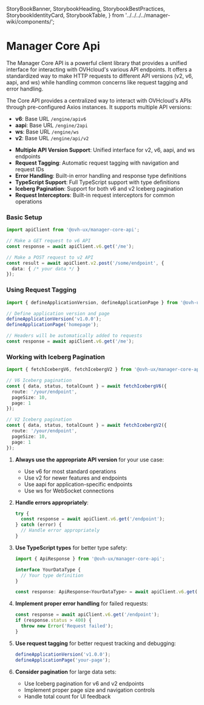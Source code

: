   StoryBookBanner,
  StorybookHeading,
  StorybookBestPractices,
  StorybookIdentityCard,
  StorybookTable,
} from '../../../../manager-wiki/components/';


<Meta title="Core/api/Overview" />

# Manager Core Api

The Manager Core API is a powerful client library that provides a unified interface for interacting with OVHcloud's various API endpoints. It offers a standardized way to make HTTP requests to different API versions (v2, v6, aapi, and ws) while handling common concerns like request tagging and error handling.

<StorybookHeading label="Overview" level={2} />

The Core API provides a centralized way to interact with OVHcloud's APIs through pre-configured Axios instances. It supports multiple API versions:

- **v6**: Base URL `/engine/apiv6`
- **aapi**: Base URL `/engine/2api`
- **ws**: Base URL `/engine/ws`
- **v2**: Base URL `/engine/api/v2`

<StorybookHeading label="Key Features" level={2} />

- **Multiple API Version Support**: Unified interface for v2, v6, aapi, and ws endpoints
- **Request Tagging**: Automatic request tagging with navigation and request IDs
- **Error Handling**: Built-in error handling and response type definitions
- **TypeScript Support**: Full TypeScript support with type definitions
- **Iceberg Pagination**: Support for both v6 and v2 Iceberg pagination
- **Request Interceptors**: Built-in request interceptors for common operations

<StorybookHeading label="Usage" level={2} />

### Basic Setup

```typescript
import apiClient from '@ovh-ux/manager-core-api';

// Make a GET request to v6 API
const response = await apiClient.v6.get('/me');

// Make a POST request to v2 API
const result = await apiClient.v2.post('/some/endpoint', {
  data: { /* your data */ }
});
```

### Using Request Tagging

```typescript
import { defineApplicationVersion, defineApplicationPage } from '@ovh-ux/request-tagger';

// Define application version and page
defineApplicationVersion('v1.0.0');
defineApplicationPage('homepage');

// Headers will be automatically added to requests
const response = await apiClient.v6.get('/me');
```

### Working with Iceberg Pagination

```typescript
import { fetchIcebergV6, fetchIcebergV2 } from '@ovh-ux/manager-core-api';

// V6 Iceberg pagination
const { data, status, totalCount } = await fetchIcebergV6({
  route: '/your/endpoint',
  pageSize: 10,
  page: 1
});

// V2 Iceberg pagination
const { data, status, totalCount } = await fetchIcebergV2({
  route: '/your/endpoint',
  pageSize: 10,
  page: 1
});
```

<StorybookHeading label="Best Practices" level={2} />

1. **Always use the appropriate API version** for your use case:
   - Use v6 for most standard operations
   - Use v2 for newer features and endpoints
   - Use aapi for application-specific endpoints
   - Use ws for WebSocket connections

2. **Handle errors appropriately**:
   ```typescript
   try {
     const response = await apiClient.v6.get('/endpoint');
   } catch (error) {
     // Handle error appropriately
   }
   ```

3. **Use TypeScript types** for better type safety:
   ```typescript
   import { ApiResponse } from '@ovh-ux/manager-core-api';
   
   interface YourDataType {
     // Your type definition
   }
   
   const response: ApiResponse<YourDataType> = await apiClient.v6.get('/endpoint');
   ```

4. **Implement proper error handling** for failed requests:
   ```typescript
   const response = await apiClient.v6.get('/endpoint');
   if (response.status > 400) {
     throw new Error('Request failed');
   }
   ```

5. **Use request tagging** for better request tracking and debugging:
   ```typescript
   defineApplicationVersion('v1.0.0');
   defineApplicationPage('your-page');
   ```

6. **Consider pagination** for large data sets:
   - Use Iceberg pagination for v6 and v2 endpoints
   - Implement proper page size and navigation controls
   - Handle total count for UI feedback

